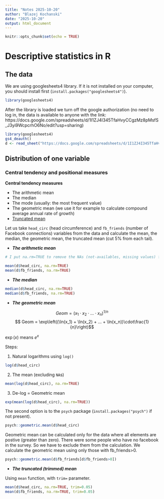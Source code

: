 ```yaml
---
title: "Notes 2025-10-20"
author: "Blazej Kochanski"
date: "2025-10-20"
output: html_document
---
```


```r
knitr::opts_chunk$set(echo = TRUE)
```

# Descriptive statistics in R

## The data

We are using googlesheets4 library. 
If it is not installed on your computer, you should install first (`install.packages("googlesheets4")`). 

```r
library(googlesheets4)
```

After the library is loaded we turn off the google authorization (no need to log in, the data is available to anyone with the link: https://docs.google.com/spreadsheets/d/1I1ZJ4I345TfaHvyCCgzMz8pMsfS_J3yi9WcpcrhO6No/edit?usp=sharing)

```r
library(googlesheets4)
gs4_deauth()
d <- read_sheet("https://docs.google.com/spreadsheets/d/1I1ZJ4I345TfaHvyCCgzMz8pMsfS_J3yi9WcpcrhO6No/edit?usp=sharing", "clean_data")
```

## Distribution of one variable

### Central tendency and positional measures

__Central tendency measures__

- The arithmetic mean
- The median
- The mode (usually: the most frequent value)
- The geometric mean (we use it for example to calculate compound average annual rate of growth)
- [Truncated mean](https://en.wikipedia.org/wiki/Truncated_mean)

Let us take `head_circ` (head circumference) and `fb_friends` (number of Facebook connections) variables from the data and calculate the mean, the median, the geometric mean, the truncated mean (cut 5\% from each tail). 

- __*The arithmetic mean*__

```r
# I put na.rm=TRUE to remove the NAs (not-availables, missing values) from the calculation

mean(d$head_circ, na.rm=TRUE)
mean(d$fb_friends, na.rm=TRUE)
```

- __*The median*__

```r
median(d$head_circ, na.rm=TRUE)
median(d$fb_friends, na.rm=TRUE)
```

- __*The geometric mean*__

$$ Geom = (x_1 \cdot x_2 \cdot ... \cdot x_n)^{1/n}$$
$$ Geom = \exp\left((\ln(x_1) + \ln(x_2) + ... + \ln(x_n))\cdot\frac{1}{n}\right)$$

$\exp(x)$ means $e^x$ 

Steps:

1) Natural logarithms using `log()`

```r
log(d$head_circ)
```

2) The mean (excluding `NA`s)

```r
mean(log(d$head_circ), na.rm=TRUE)
```

3) De-log = Geometric mean

```r
exp(mean(log(d$head_circ), na.rm=TRUE))
```

The second option is to the `psych` package (`install.packages("psych")` if not present).

```r
psych::geometric.mean(d$head_circ)
```

Geometric mean can be calculated only for the data where all elements are postive (greater than zero). There were some people who have no facebook in the survey. So we have to exclude them from the calculation. We calculate the geometric mean using only those with fb_friends>0.

```r
psych::geometric.mean(d$fb_friends[d$fb_friends>0])
```

- __*The truncated (trimmed) mean*__

Using `mean` function, with `trim=` parameter. 

```r
mean(d$head_circ, na.rm=TRUE, trim=0.05)
mean(d$fb_friends, na.rm=TRUE, trim=0.05)
```

